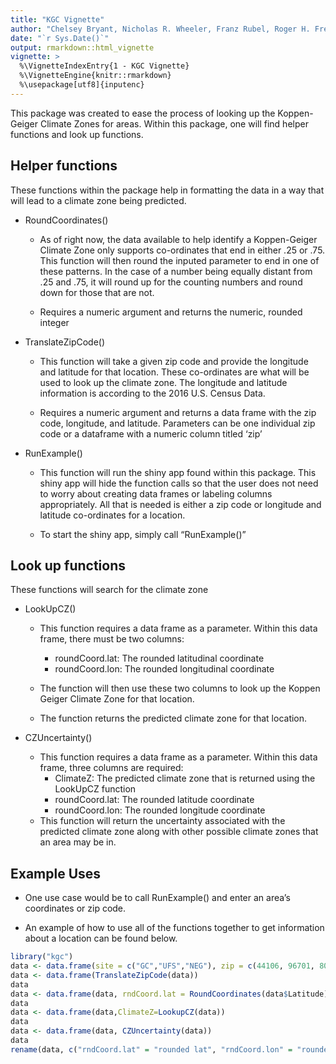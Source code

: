 ```yaml
---
title: "KGC Vignette"
author: "Chelsey Bryant, Nicholas R. Wheeler, Franz Rubel, Roger H. French"
date: "`r Sys.Date()`"
output: rmarkdown::html_vignette
vignette: >
  %\VignetteIndexEntry{1 - KGC Vignette}
  %\VignetteEngine{knitr::rmarkdown}
  %\usepackage[utf8]{inputenc}
---
```


This package was created to ease the process of looking up the Koppen-Geiger Climate Zones for areas. Within this package, one will find helper functions and look up functions.

## Helper functions

These functions within the package help in formatting the data in a way that will lead to a climate zone being predicted. 

  * RoundCoordinates()
  
    - As of right now, the data available to help identify a Koppen-Geiger Climate Zone only supports co-ordinates that end in either .25 or .75. This function will then round the inputed parameter to end in one of these patterns. In the case of a number being equally distant from .25 and .75, it will round up for the counting numbers and round down for those that are not.
  
    - Requires a numeric argument and returns the numeric, rounded integer
  
  * TranslateZipCode()
  
    - This function will take a given zip code and provide the longitude and latitude for that location. These co-ordinates are what will be used to look up the climate zone. The longitude and latitude information is according to the 2016 U.S. Census Data.
  
    - Requires a numeric argument and returns a data frame with the zip code, longitude, and latitude. Parameters can be one individual zip code or a dataframe with a numeric column titled 'zip'
    
  * RunExample()
  
    - This function will run the shiny app found within this package. This shiny app will hide the function calls so that the user does not need to worry about creating data frames or labeling columns appropriately. All that is needed is either a zip code or longitude and latitude co-ordinates for a location. 
    
    - To start the shiny app, simply call "RunExample()"

## Look up functions

These functions will search for the climate zone 

  * LookUpCZ()
  
    - This function requires a data frame as a parameter. Within this data frame, there must be two columns:
        * roundCoord.lat: The rounded latitudinal coordinate
        * roundCoord.lon: The rounded longitudinal coordinate
  
    - The function will then use these two columns to look up the Koppen Geiger Climate Zone for that location.
  
    - The function returns the predicted climate zone for that location.
  
  * CZUncertainty()
  
    - This function requires a data frame as a parameter. Within this data frame, three columns are required:
      - ClimateZ: The predicted climate zone that is returned using the LookUpCZ function
      - roundCoord.lat: The rounded latitude coordinate
      - roundCoord.lon: The rounded longitude coordinate
      
    - This function will return the uncertainty associated with the predicted climate zone along with other possible climate zones that an area may be in.

## Example Uses

  - One use case would be to call RunExample() and enter an area's coordinates or zip code.

  - An example of how to use all of the functions together to get information about a location can be found below.

```r
library("kgc")
data <- data.frame(site = c("GC","UFS","NEG"), zip = c(44106, 96701, 80019))
data <- data.frame(TranslateZipCode(data))
data
data <- data.frame(data, rndCoord.lat = RoundCoordinates(data$Latitude), rndCoord.lon = RoundCoordinates(data$Longitude))
data
data <- data.frame(data,ClimateZ=LookupCZ(data))
data
data <- data.frame(data, CZUncertainty(data))
data
rename(data, c("rndCoord.lat" = "rounded lat", "rndCoord.lon" = "rounded long", "ClimateZ" =  "predicted KG-CZ", "possible.cz"="possible KG-CZ"))
```
